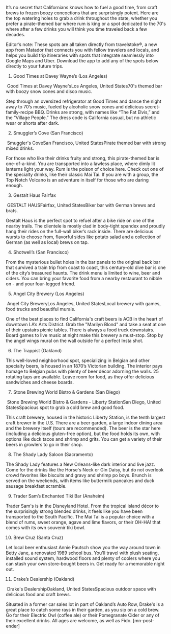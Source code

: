 It’s no secret that Californians knows how to fuel a good time, from craft brews to frozen boozy concoctions that are surprisingly potent. Here are the top watering holes to grab a drink throughout the state, whether you prefer a pirate-themed bar where rum is king or a spot dedicated to the 70's where after a few drinks you will think you time traveled back a few decades.


Editor’s note: These spots are all taken directly from travelstoke®, a new app from Matador that connects you with fellow travelers and locals, and helps you build trip itineraries with spots that integrate seamlessly into Google Maps and Uber. Download the app to add any of the spots below directly to your future trips.

1. Good Times at Davey Wayne’s (Los Angeles)


 Good Times at Davey Wayne'sLos Angeles, United States70's themed bar with boozy snow cones and disco music.




Step through an oversized refrigerator at Good Times and dance the night away to 70’s music, fueled by alcoholic snow cones and delicious secret-family-recipe BBQ. Drinks are strong, with names like “The Fat Elvis,” and the “Village People.” The dress code is California casual, but no athletic wear or shorts after dark.


2. Smuggler’s Cove (San Francisco)

 Smuggler's CoveSan Francisco, United StatesPirate themed bar with strong mixed drinks.



For those who like their drinks fruity and strong, this pirate-themed bar is one-of-a-kind. You are transported into a lawless place, where dimly lit lanterns light your way. Rum is the poison of choice here. Check out one of the specialty drinks, like their classic Mai Tai. If you are with a group, the Top Notch Volcano is an adventure in itself for those who are daring enough.


3. Gestalt Haus Fairfax

 GESTALT HAUSFairfax, United StatesBiker bar with German brews and brats.




Gestalt Haus is the perfect spot to refuel after a bike ride on one of the nearby trails. The clientele is mostly clad in body-tight spandex and proudly hang their rides on the full-wall biker’s rack inside. There are delicious wursts to choose from, flavorful sides like potato salad and a collection of German (as well as local) brews on tap.


4. Shotwell’s (San Francisco)


From the mysterious bullet holes in the bar panels to the original back bar that survived a train trip from coast to coast, this century-old dive bar is one of the city’s treasured haunts. The drink menu is limited to wine, beer and ciders. You can bring your favorite food from a nearby restaurant to nibble on - and your four-legged friend.


5. Angel City Brewery (Los Angeles)

 Angel City BreweryLos Angeles, United StatesLocal brewery with games, food trucks and beautiful murals.



One of the best places to find California's craft beers is ACB in the heart of downtown LA’s Arts District. Grab the "Marilyn Blond" and take a seat at one of their upstairs picnic tables. There is always a food truck downstairs. Board games to live music at night make this brewery a must-stop. Stop by the angel wings mural on the wall outside for a perfect Insta shot.


6. The Trappist (Oakland)



This well-loved neighborhood spot, specializing in Belgian and other specialty beers, is housed in an 1870’s Victorian building. The interior pays homage to Belgian pubs with plenty of beer décor adorning the walls. 25 rotating taps are available. Leave room for food, as they offer delicious sandwiches and cheese boards.


7. Stone Brewing World Bistro & Gardens (San Diego)

 Stone Brewing World Bistro & Gardens - Liberty StationSan Diego, United StatesSpacious spot to grab a cold brew and good food.



This craft brewery, housed in the historic Liberty Station, is the tenth largest craft brewer in the U.S. There are a beer garden, a large indoor dining area and the brewery itself (tours are recommended). The beer is the star here (including a delicious gluten-free option), but the food holds its own, with options like duck tacos and shrimp and grits. You can get a variety of their beers in growlers to go in their shop.


8. The Shady Lady Saloon (Sacramento)


The Shady Lady features a New Orleans-like dark interior and live jazz. Come for the drinks like the Horse's Neck or Gin Daisy, but do not overlook crowd favorites like biscuits and gravy and shrimp po boys. Brunch is served on the weekends, with items like buttermilk pancakes and duck sausage breakfast scramble.


9. Trader Sam’s Enchanted Tiki Bar (Anaheim)



Trader Sam's is in the Disneyland Hotel. From the tropical island décor to the surprisingly strong blended drinks, it feels like you have been transported to the South Pacific. The Mai Tai is a popular choice with a blend of rums, sweet orange, agave and lime flavors, or their OH-HA! that comes with its own souvenir tiki bowl.


10. Brew Cruz (Santa Cruz)



Let local beer enthusiast Annie Pautsch show you the way around town in Betty Jane, a renovated 1989 school bus. You'll travel with plush seating, installed sound system, hardwood floors and plenty of coolers where you can stash your own store-bought beers in. Get ready for a memorable night out.


11. Drake’s Dealership (Oakland)

 Drake's DealershipOakland, United StatesSpacious outdoor space with delicious food and craft brews.



Situated in a former car sales lot in part of Oakland’s Auto Row, Drake's is a great place to catch some rays in their garden, as you sip on a cold brew. Go for their Electric Owl (coffee ale) or their Pomegranate Cider or any of their excellent drinks. All ages are welcome, as well as Fido. [mn-post-ender]

